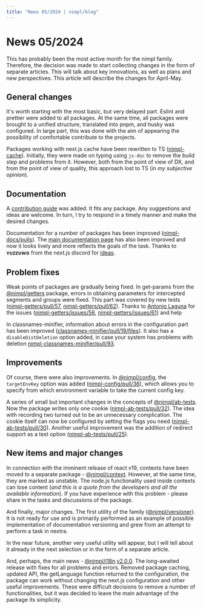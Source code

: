 ```yaml
---
title: "News 05/2024 | nimpl/blog"
---
```


# News 05/2024

This has probably been the most active month for the nimpl family. Therefore, the decision was made to start collecting changes in the form of separate articles. This will talk about key innovations, as well as plans and new perspectives. This article will describe the changes for April-May.

## General changes

It's worth starting with the most basic, but very delayed part. Eslint and prettier were added to all packages. At the same time, all packages were brought to a unified structure, translated into pnpm, and husky was configured. In large part, this was done with the aim of appearing the possibility of comfortable contribute to the projects.

Packages working with next.js cache have been rewritten to TS ([nimpl-cache](https://github.com/vordgi/nimpl-cache)). Initially, they were made on typing using `js-doc` to remove the build step and problems from it. However, both from the point of view of DX, and from the point of view of quality, this approach lost to TS (_in my subjective opinion_).

## Documentation

A [contribution guide](https://nimpl.tech/contribution) was added. It fits any package. Any suggestions and ideas are welcome. In turn, I try to respond in a timely manner and make the desired changes.

Documentation for a number of packages has been improved ([nimpl-docs/pulls](https://github.com/vordgi/nimpl-docs/pulls?q=is%3Apr+is%3Aclosed)). The [main documentation page](https://nimpl.tech/) has also been improved and now it looks lively and more reflects the goals of the task. Thanks to **ʏᴜᴢᴢᴜᴡᴏ** from the next.js discord for [ideas](https://discord.com/channels/752553802359505017/1225489474205651025).

## Problem fixes

Weak points of packages are gradually being fixed. In get-params from the [@nimpl/getters](https://nimpl.tech/getters) package, errors in obtaining parameters for intercepted segments and groups were fixed. This part was covered by new tests ([nimpl-getters/pull/57](https://github.com/vordgi/nimpl-getters/pull/57), [nimpl-getters/pull/62](https://github.com/vordgi/nimpl-getters/pull/62)). Thanks to [Antonio Laguna](https://github.com/Antonio-Laguna) for the issues ([nimpl-getters/issues/56](https://github.com/vordgi/nimpl-getters/issues/56), [nimpl-getters/issues/61](https://github.com/vordgi/nimpl-getters/issues/61)) and help

In classnames-minifier, information about errors in the configuration part has been improved ([classnames-minifier/pull/19/files](https://github.com/vordgi/classnames-minifier/pull/19/files)). It also has a `disableDistDeletion` option added, in case your system has problems with deletion [nimpl-classnames-minifier/pull/93](https://github.com/vordgi/nimpl-classnames-minifier/pull/93).

## Improvements

Of course, there were also improvements. In [@nimpl/config](https://nimpl.tech/config), the `targetEnvKey` option was added ([nimpl-config/pull/36](https://github.com/vordgi/nimpl-config/pull/36)), which allows you to specify from which environment variable to take the current config key.

A series of small but important changes in the concepts of [@nimpl/ab-tests](https://nimpl.tech/ab-tests). Now the package writes only one cookie ([nimpl-ab-tests/pull/32](https://github.com/vordgi/nimpl-ab-tests/pull/32)). The idea with recording two turned out to be an unnecessary complication. The cookie itself can now be configured by setting the flags you need ([nimpl-ab-tests/pull/30](https://github.com/vordgi/nimpl-ab-tests/pull/30)). Another useful improvement was the addition of redirect support as a test option ([nimpl-ab-tests/pull/25](https://github.com/vordgi/nimpl-ab-tests/pull/25)).

## New items and major changes

In connection with the imminent release of react v19, contexts have been moved to a separate package - [@nimpl/context](https://nimpl.tech/context). However, at the same time, they are marked as unstable. The node.js functionality used inside contexts can lose content (_and this is a quote from the developers and all the available information_). If you have experience with this problem - please share in the tasks and discussions of the package.

And finally, major changes. The first utility of the family ([@nimpl/versioner](https://github.com/vordgi/nimpl-versioner)). It is not ready for use and is primarily performed as an example of possible implementation of documentation versioning and grew from an attempt to perform a task in nextra.

In the near future, another very useful utility will appear, but I will tell about it already in the next selection or in the form of a separate article.

And, perhaps, the main news - [@nimpl/i18n](https://nimpl.tech/i18n) [v2.0.0](https://github.com/vordgi/nimpl-i18n/releases/tag/2.0.0). The long-awaited release with fixes for all problems and errors. Removed package caching, updated API, the getLanguage function returned to the configuration, the package can work without changing the next.js configuration and other useful improvements. These were difficult decisions to remove a number of functionalities, but it was decided to leave the main advantage of the package its simplicity.
